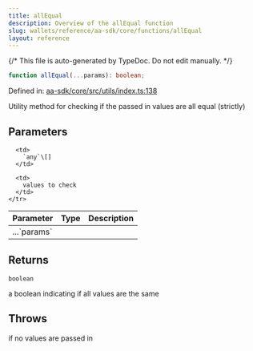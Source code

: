 ```yaml
---
title: allEqual
description: Overview of the allEqual function
slug: wallets/reference/aa-sdk/core/functions/allEqual
layout: reference
---
```


{/* This file is auto-generated by TypeDoc. Do not edit manually. */}

```ts
function allEqual(...params): boolean;
```

Defined in: [aa-sdk/core/src/utils/index.ts:138](https://github.com/alchemyplatform/aa-sdk/blob/c1a84188d03473acac2fdb49fb7cd7fdba73169b/aa-sdk/core/src/utils/index.ts#L138)

Utility method for checking if the passed in values are all equal (strictly)

## Parameters

<table>
  <thead>
    <tr>
      <th align="left">Parameter</th>
      <th align="left">Type</th>
      <th align="left">Description</th>
    </tr>
  </thead>

  <tbody>
    <tr>
      <td>
        ...`params`
      </td>

      <td>
        `any`\[]
      </td>

      <td>
        values to check
      </td>
    </tr>

  </tbody>
</table>

## Returns

`boolean`

a boolean indicating if all values are the same

## Throws

if no values are passed in
